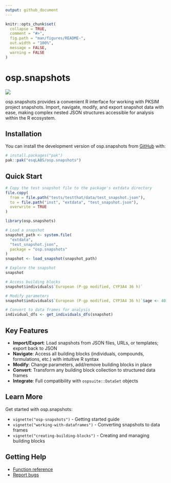 ```yaml
---
output: github_document
---
```


```r
knitr::opts_chunk$set(
  collapse = TRUE,
  comment = "#>",
  fig.path = "man/figures/README-",
  out.width = "100%",
  message = FALSE,
  warning = FALSE
)
```

# osp.snapshots

<!-- badges: start -->

[![](https://img.shields.io/github/actions/workflow/status/esqlabs/osp.snapshots/main-workflow.yaml?branch=main&label=Build)](https://github.com/esqlabs/osp.snapshots/actions/workflows/main-workflow.yaml) 
<!-- [![Codecov test coverage](https://codecov.io/gh/esqlabs/osp.snapshots/branch/main/graph/badge.svg)](https://app.codecov.io/gh/esqlabs/osp.snapshots?branch=main) -->

<!-- badges: end -->

osp.snapshots provides a convenient R interface for working with PKSIM project snapshots. Import, navigate, modify, and export snapshot data with ease, making complex nested JSON structures accessible for analysis within the R ecosystem.

## Installation

You can install the development version of osp.snapshots from [GitHub](https://github.com/) with:

``` r
# install.packages("pak")
pak::pak("esqLABS/osp.snapshots")
```

## Quick Start

```r
# Copy the test snapshot file to the package's extdata directory
file.copy(
  from = file.path("tests/testthat/data/test_snapshot.json"),
  to = file.path("inst", "extdata", "test_snapshot.json"),
  overwrite = TRUE
)
```

```r
library(osp.snapshots)

# Load a snapshot
snapshot_path <- system.file(
  "extdata",
  "test_snapshot.json",
  package = "osp.snapshots"
)
snapshot <- load_snapshot(snapshot_path)

# Explore the snapshot
snapshot

# Access building blocks
snapshot$individuals$`European (P-gp modified, CYP3A4 36 h)`

# Modify parameters
snapshot$individuals$`European (P-gp modified, CYP3A4 36 h)`$age <- 40

# Convert to data frames for analysis
individual_dfs <- get_individuals_dfs(snapshot)
```

## Key Features

-   **Import/Export**: Load snapshots from JSON files, URLs, or templates; export back to JSON
-   **Navigate**: Access all building blocks (individuals, compounds, formulations, etc.) with intuitive R syntax
-   **Modify**: Change parameters, add/remove building blocks in place
-   **Convert**: Transform any building block collection to structured data frames
-   **Integrate**: Full compatibility with `ospsuite::DataSet` objects

## Learn More

Get started with osp.snapshots:

-   `vignette("osp-snapshots")` - Getting started guide
-   `vignette("working-with-dataframes")` - Converting snapshots to data frames
-   `vignette("creating-building-blocks")` - Creating and managing building blocks

## Getting Help

-   [Function reference](https://esqlabs.github.io/osp.snapshots/reference/)
-   [Report bugs](https://github.com/esqLABS/osp.snapshots/issues)

